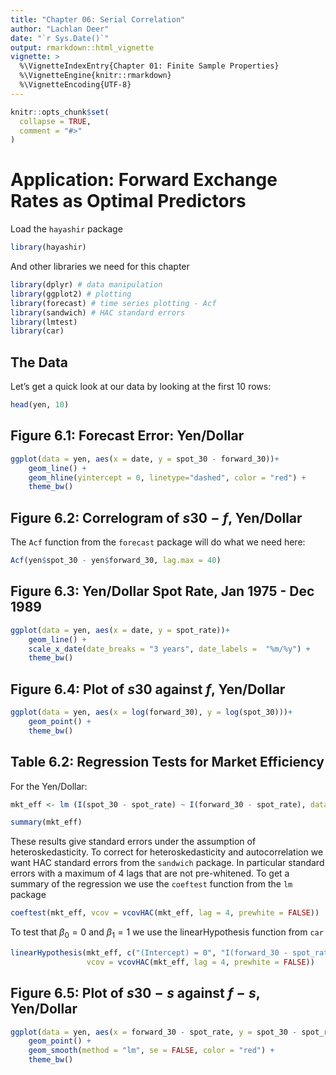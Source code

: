 ```yaml
---
title: "Chapter 06: Serial Correlation"
author: "Lachlan Deer"
date: "`r Sys.Date()`"
output: rmarkdown::html_vignette
vignette: >
  %\VignetteIndexEntry{Chapter 01: Finite Sample Properties}
  %\VignetteEngine{knitr::rmarkdown}
  %\VignetteEncoding{UTF-8}
---
```


```r
knitr::opts_chunk$set(
  collapse = TRUE,
  comment = "#>"
)
```

# Application: Forward Exchange Rates as Optimal Predictors 

Load the `hayashir` package
```r
library(hayashir)
```

And other libraries we need for this chapter
```r
library(dplyr) # data manipulation
library(ggplot2) # plotting
library(forecast) # time series plotting - Acf
library(sandwich) # HAC standard errors
library(lmtest)
library(car)
```

## The Data

Let's get a quick look at our data by looking at the first 10 rows:

```r
head(yen, 10)
```

## Figure 6.1: Forecast Error: Yen/Dollar

```r

ggplot(data = yen, aes(x = date, y = spot_30 - forward_30))+
    geom_line() +
    geom_hline(yintercept = 0, linetype="dashed", color = "red") +
    theme_bw()

```


## Figure 6.2: Correlogram of $s30 - f$, Yen/Dollar 

The `Acf` function from the `forecast` package will do what we need here:

```r
Acf(yen$spot_30 - yen$forward_30, lag.max = 40)
```


## Figure 6.3: Yen/Dollar Spot Rate, Jan 1975 - Dec 1989

```r
ggplot(data = yen, aes(x = date, y = spot_rate))+
    geom_line() +
    scale_x_date(date_breaks = "3 years", date_labels =  "%m/%y") +
    theme_bw()
```

## Figure 6.4: Plot of $s30$ against $f$, Yen/Dollar

```r
ggplot(data = yen, aes(x = log(forward_30), y = log(spot_30)))+
    geom_point() +
    theme_bw()
```

## Table 6.2: Regression Tests for Market Efficiency

For the Yen/Dollar:

```r
mkt_eff <- lm (I(spot_30 - spot_rate) ~ I(forward_30 - spot_rate), data = yen)

summary(mkt_eff)

```

These results give standard errors under the assumption of heteroskedasticity. 
To correct for heteroskedasticity and autocorrelation we want HAC standard errors from the `sandwich` package.
In particular standard errors with a maximum of 4 lags that are not pre-whitened.
To get a summary of the regression we use the `coeftest` function from the `lm` package

```r
coeftest(mkt_eff, vcov = vcovHAC(mkt_eff, lag = 4, prewhite = FALSE))
```

To test that $\beta_0 =0$ and $\beta_1 = 1$ we use the linearHypothesis function from `car`

```r
linearHypothesis(mkt_eff, c("(Intercept) = 0", "I(forward_30 - spot_rate) = 1"),
                 vcov = vcovHAC(mkt_eff, lag = 4, prewhite = FALSE))
```

## Figure 6.5: Plot of $s30-s$ against $f - s$, Yen/Dollar

```r
ggplot(data = yen, aes(x = forward_30 - spot_rate, y = spot_30 - spot_rate))+
    geom_point() +
    geom_smooth(method = "lm", se = FALSE, color = "red") +
    theme_bw()
```
